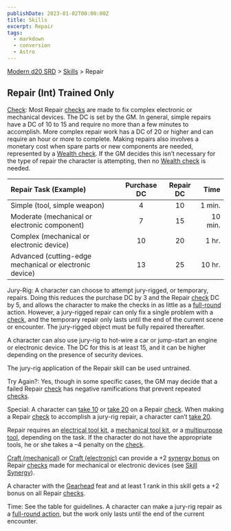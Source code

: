 ```yaml
---
publishDate: 2023-01-02T00:00:00Z
title: Skills
excerpt: Repair
tags:
  - markdown
  - conversion
  - Astro
---
```


[Modern d20 SRD](/#modernD20) > [Skills](modern-d20-srd-skills-index) > Repair

## Repair (Int) Trained Only

[Check](modern-d20-srd-skills-skill-basics-php#skill-check-index): Most Repair [checks](modern-d20-srd-skills-skill-basics-php#skill-check-index) are made to fix complex electronic or mechanical devices. The DC is set by the GM. In general, simple repairs have a DC of 10 to 15 and require no more than a few minutes to accomplish. More complex repair work has a DC of 20 or higher and can require an hour or more to complete. Making repairs also involves a monetary cost when spare parts or new components are needed, represented by a [Wealth check](modern-d20-srd-wealth-wealth-check). If the GM decides this isn’t necessary for the type of repair the character is attempting, then no [Wealth check](modern-d20-srd-wealth-wealth-check) is needed.

| Repair Task (Example)                                   | Purchase DC | Repair DC |    Time |
| :------------------------------------------------------ | :---------: | :-------: | ------: |
| Simple (tool, simple weapon)                            |      4      |    10     |  1 min. |
| Moderate (mechanical or electronic component)           |      7      |    15     | 10 min. |
| Complex (mechanical or electronic device)               |     10      |    20     |   1 hr. |
| Advanced (cutting-edge mechanical or electronic device) |     13      |    25     |  10 hr. |

Jury-Rig: A character can choose to attempt jury-rigged, or temporary, repairs. Doing this reduces the purchase DC by 3 and the Repair [check](modern-d20-srd-skills-skill-basics-php#skill-check-index) DC by 5, and allows the character to make the checks in as little as a [full-round](modern-d20-srd-combat-full-round-actions) action. However, a jury-rigged repair can only fix a single problem with a [check](modern-d20-srd-skills-skill-basics-php#skill-check-index), and the temporary repair only lasts until the end of the current scene or encounter. The jury-rigged object must be fully repaired thereafter.

A character can also use jury-rig to hot-wire a car or jump-start an engine or electronic device. The DC for this is at least 15, and it can be higher depending on the presence of security devices.

The jury-rig application of the Repair skill can be used untrained.

Try Again?: Yes, though in some specific cases, the GM may decide that a failed Repair [check](modern-d20-srd-skills-skill-basics-php#skill-check-index) has negative ramifications that prevent repeated [checks](modern-d20-srd-skills-skill-basics-php#skill-check-index).

Special: A character can [take 10](modern-d20-srd-skills-skill-basics-php#take10-index) or [take 20](modern-d20-srd-skills-skill-basics-php#take20-index) on a Repair [check](modern-d20-srd-skills-skill-basics-php#skill-check-index). When making a Repair [check](modern-d20-srd-skills-skill-basics-php#skill-check-index) to accomplish a jury-rig repair, a character can’t [take 20](modern-d20-srd-skills-skill-basics-php#take20-index).

Repair requires an [electrical tool kit](modern-d20-srd-equipment-professional-equipment), a [mechanical tool kit](modern-d20-srd-equipment-professional-equipment), or a [multipurpose tool](modern-d20-srd-equipment-professional-equipment), depending on the task. If the character do not have the appropriate tools, he or she takes a –4 penalty on the [check](modern-d20-srd-skills-skill-basics-php#skill-check-index).

[Craft (mechanical)](modern-d20-srd-skills-craft-mechanical) or [Craft (electronic)](modern-d20-srd-skills-craft-electronic) can provide a +2 [synergy bonus](modern-d20-srd-skills-skill-basics-php#skill-synergy-index) on Repair [checks](modern-d20-srd-skills-skill-basics-php#skill-check-index) made for mechanical or electronic devices (see [Skill Synergy](modern-d20-srd-skills-skill-basics-php#skill-synergy-index)).

A character with the [Gearhead](modern-d20-srd-feats-gearhead) feat and at least 1 rank in this skill gets a +2 bonus on all Repair [checks](modern-d20-srd-skills-skill-basics-php#skill-check-index).

Time: See the table for guidelines. A character can make a jury-rig repair
as a [full-round action](modern-d20-srd-combat-full-round-actions), but the work only lasts until the end of the current
encounter.
